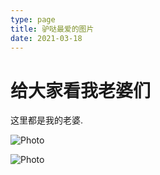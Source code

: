 ```yaml
---
type: page
title: 驴哒最爱的图片
date: 2021-03-18
---
```


# 给大家看我老婆们

这里都是我的老婆.


<Image
  src="/images/photo2.jpg"
  alt="Photo"
  width={1125}
  height={750}
  priority
  className="next-image"
/>


<Image
  src="/images/photo.jpg"
  alt="Photo"
  width={1125}
  height={750}
  priority
  className="next-image"
/>

